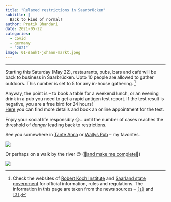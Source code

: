 ```yaml
---
title: "Relaxed restrictions in Saarbrücken"
subtitle: |
  Back to kind of normal!
author: Pratik Bhandari
date: 2021-05-22
categories:
  - covid
  - germany
  - "2021"
image: 01-sankt-johann-markt.jpeg
---
```


<!-- Oh, so some links brought you here. Cool.\ -->

***

Starting this Saturday (May 22), restaurants, pubs, bars and café will be back to business in Saarbrücken. Upto 10 people are allowed to gather outdoors. This number is set to 5 for any in-house gathering.
^[Check the websites of [Robert Koch Institute](https://www.rki.de/DE/Content/InfAZ/N/Neuartiges_Coronavirus/nCoV_node.html;jsessionid=E1A7C79F0AE54D3C150C23C38606E95B.internet102) and [Saarland state government](https://www.saarland.de/DE/portale/corona/home/home_node.html) for official information, rules and regulations. The information in this page are taken from the news sources -- [`[1]`](https://www.sr.de/sr/home/nachrichten/politik_wirtschaft/coronaregeln_saarlandmodell_bundesnotbremse_100.html) and [`[2]`](https://www.sr.de/sr/home/nachrichten/politik_wirtschaft/coronaregeln_saarlandmodell_bundesnotbremse_100.html).]

Anyway, the point is -- to book a table for a weekend lunch, or an evening drink in a pub you need to get a rapid antigen test report. If the test result is negative, you are a free bird for 24 hours!\
[Here](https://saarland-schnelltest.de) you can find more details and book an online appointment for the test.

<p> <!--Just don't get drunk and make noise out in my neighborhood &#128521;-->Enjoy your social life responsibly &#x1F60F;...until the number of cases reaches the threshold of _danger_ leading back to restrictions. </p>

See you somewhere in [Tante Anna](https://www.google.com/maps/place/Gastst%C3%A4tte+Tante+Anna/@49.2324397,6.995924,17z/data=!3m2!4b1!5s0x4795b41dabb2173d:0x88f91938815edbc5!4m5!3m4!1s0x4795b41daaf38ef9:0x9e6b420d8f989f9!8m2!3d49.2324362!4d6.998118) or [Wallys Pub](https://www.google.com/maps/place/Wallys+Irish+Pub/@49.2334069,6.9945207,17z/data=!3m2!4b1!5s0x4795b41d143479dd:0x6afd2abef63b450d!4m5!3m4!1s0x4795b41d15008d89:0x584448474b7c2732!8m2!3d49.2334069!4d6.9967094) -- my favorites.

![](01-sankt-johann-markt.jpeg){fig-align="center"}

<p> Or perhaps on a walk by the river 😌 (🎵[and make me complete](https://youtu.be/Oextk-If8HQ?t=44)🎵)</p>

![](02-saar-river.jpeg){fig-align="center"}


